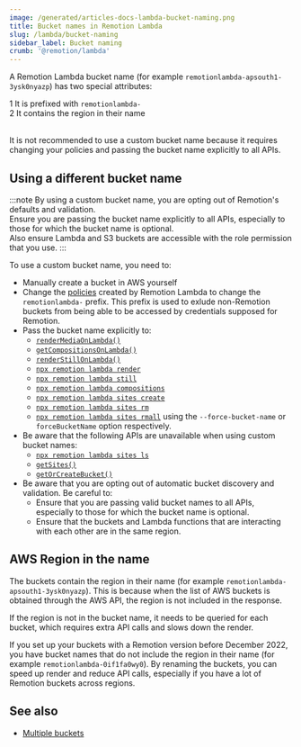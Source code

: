 ```yaml
---
image: /generated/articles-docs-lambda-bucket-naming.png
title: Bucket names in Remotion Lambda
slug: /lambda/bucket-naming
sidebar_label: Bucket naming
crumb: '@remotion/lambda'
---
```


A Remotion Lambda bucket name (for example `remotionlambda-apsouth1-3ysk0nyazp`) has two special attributes:

<Step>1</Step> It is prefixed with <code>remotionlambda-</code>
<br />
<Step>2</Step> It contains the region in their name <br />
<br />

It is not recommended to use a custom bucket name because it requires changing your policies and passing the bucket name explicitly to all APIs.

## Using a different bucket name

:::note
By using a custom bucket name, you are opting out of Remotion's defaults and validation.  
Ensure you are passing the bucket name explicitly to all APIs, especially to those for which the bucket name is optional.  
Also ensure Lambda and S3 buckets are accessible with the role permission that you use.
:::

To use a custom bucket name, you need to:

- Manually create a bucket in AWS yourself
- Change the [policies](/docs/lambda/permissions) created by Remotion Lambda to change the `remotionlambda-` prefix. This prefix is used to exlude non-Remotion buckets from being able to be accessed by credentials supposed for Remotion.
- Pass the bucket name explicitly to:
  - [`renderMediaOnLambda()`](/docs/lambda/rendermediaonlambda)
  - [`getCompositionsOnLambda()`](/docs/lambda/getcompositionsonlambda)
  - [`renderStillOnLambda()`](/docs/lambda/renderstillonlambda)
  - [`npx remotion lambda render`](/docs/lambda/cli/render)
  - [`npx remotion lambda still`](/docs/lambda/cli/render)
  - [`npx remotion lambda compositions`](/docs/lambda/cli/render)
  - [`npx remotion lambda sites create`](/docs/lambda/cli/sites/create)
  - [`npx remotion lambda sites rm`](/docs/lambda/cli/sites/rm)
  - [`npx remotion lambda sites rmall`](/docs/lambda/cli/sites/rmall)
    using the `--force-bucket-name` or `forceBucketName` option respectively.
- Be aware that the following APIs are unavailable when using custom bucket names:
  - [`npx remotion lambda sites ls`](/docs/lambda/cli/sites/ls)
  - [`getSites()`](/docs/lambda/getsites)
  - [`getOrCreateBucket()`](/docs/lambda/getorcreatebucket)
- Be aware that you are opting out of automatic bucket discovery and validation. Be careful to:
  - Ensure that you are passing valid bucket names to all APIs, especially to those for which the bucket name is optional.
  - Ensure that the buckets and Lambda functions that are interacting with each other are in the same region.

## AWS Region in the name

The buckets contain the region in their name (for example `remotionlambda-apsouth1-3ysk0nyazp`). This is because when the list of AWS buckets is obtained through the AWS API, the region is not included in the response.

If the region is not in the bucket name, it needs to be queried for each bucket, which requires extra API calls and slows down the render.

If you set up your buckets with a Remotion version before December 2022, you have bucket names that do not include the region in their name (for example `remotionlambda-0if1fa0wy0`). By renaming the buckets, you can speed up render and reduce API calls, especially if you have a lot of Remotion buckets across regions.

## See also

- [Multiple buckets](/docs/lambda/multiple-buckets)
